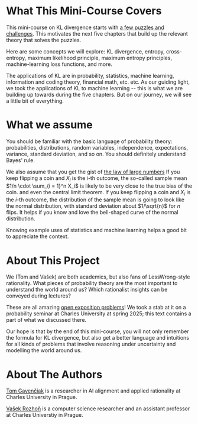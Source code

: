 # What This Mini-Course Covers <a id="what-this-course-covers"></a>

This mini-course on KL divergence starts with [a few puzzles and challenges](00-introduction). This motivates the next five chapters that build up the relevant theory that solves the puzzles. 

Here are some concepts we will explore: KL divergence, entropy, cross-entropy, maximum likelihood principle, maximum entropy principles, machine-learning loss functions, and more.

The applications of KL are in probability, statistics, machine learning, information and coding theory, financial math, etc. etc. As our guiding light, we took the applications of KL to machine learning -- this is what we are building up towards during the five chapters. But on our journey, we will see a little bit of everything.

# What we assume <a id="what-we-assume"></a>

You should be familiar with the basic language of probability theory: probabilities, distributions, random variables, independence, expectations, variance, standard deviation, and so on. You should definitely understand Bayes' rule. 

We also assume that you get the gist of [the law of large numbers](https://en.wikipedia.org/wiki/Law_of_large_numbers) <Footnote>If you keep flipping a coin and $X_i$ is the $i$-th outcome, the so-called sample mean $1/n \cdot \sum_{i = 1}^n X_i$ is likely to be very close to the true bias of the coin. </Footnote> and even the central limit theorem. <Footnote>If you keep flipping a coin and $X_i$ is the $i$-th outcome, the distribution of the sample mean is going to look like the normal distribution, with standard deviation about $1/\sqrt{n}$ for $n$ flips. </Footnote> It helps if you know and love the bell-shaped curve of the normal distribution. 

Knowing example uses of statistics and machine learning helps a good bit to appreciate the context.


# About This Project

We (Tom and Vašek) are both academics, but also fans of LessWrong-style rationality. What pieces of probability theory are the most important to understand the world around us? Which rationalist insights can be conveyed during lectures? 

These are all amazing [open exposition problems](https://mathoverflow.net/questions/281852/important-open-exposition-problems)! We took a stab at it on a probability seminar at Charles University at spring 2025; this text contains a part of what we discussed there. 

Our hope is that by the end of this mini-course, you will not only remember the formula for  KL divergence, but also get a better language and intuitions for all kinds of problems that involve reasoning under uncertainty and modelling the world around us. 

# About The Authors

[Tom Gavenčiak](https://gavento.cz/) is a researcher in AI alignment and applied rationality at Charles University in Prague.

[Vašek Rozhoň](https://vaclavrozhon.github.io/) is a computer science researcher and an assistant professor at Charles Universtiy in Prague.
